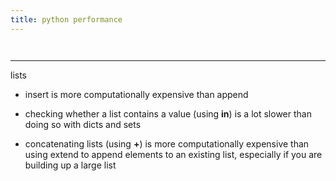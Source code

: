 ```yaml
---
title: python performance
---
```


```css
```
```r
```

******************************************************************************************

lists

* insert is more computationally expensive than append

* checking whether a list contains a value (using **in**) is a lot slower than doing so with dicts and sets

* concatenating lists (using **+**) is more computationally expensive than using extend to append elements to an existing list, especially if you are building up a large list